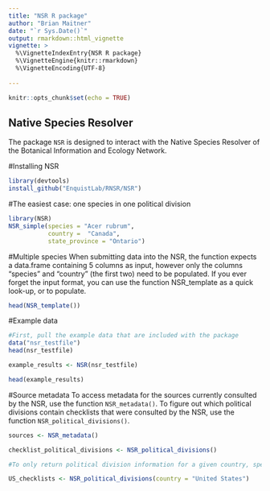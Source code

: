 ```yaml
---
title: "NSR R package"
author: "Brian Maitner"
date: "`r Sys.Date()`"
output: rmarkdown::html_vignette
vignette: >
  %\VignetteIndexEntry{NSR R package}
  %\VignetteEngine{knitr::rmarkdown}
  %\VignetteEncoding{UTF-8}
  
---
```



```r
knitr::opts_chunk$set(echo = TRUE)
```

## Native Species Resolver

The package `NSR` is designed to interact with the Native Species Resolver of the Botanical Information and Ecology Network.  


#Installing NSR
```r

library(devtools)
install_github("EnquistLab/RNSR/NSR")


```

#The easiest case: one species in one political division

```r
library(NSR)
NSR_simple(species = "Acer rubrum",
           country =  "Canada",
           state_province = "Ontario")


```

#Multiple species
When submitting data into the NSR, the function expects a data.frame containing 5 columns as input, however only the columns "species" and "country" (the first two) need to be populated. If you ever forget the input format, you can use the function NSR_template as a quick look-up, or to populate.

```r

head(NSR_template())

```

#Example data
```r

#First, pull the example data that are included with the package
data("nsr_testfile")
head(nsr_testfile)

example_results <- NSR(nsr_testfile)

head(example_results)

```

#Source metadata
To access metadata for the sources currently consulted by the NSR, use the function `NSR_metadata()`.  To figure out which political divisions contain checklists that were consulted by the NSR, use the function `NSR_political_divisions()`.

```r

sources <- NSR_metadata()

checklist_political_divisions <- NSR_political_divisions()

#To only return political division information for a given country, specify that county (or countries) in the field

US_checklists <- NSR_political_divisions(country = "United States")


```


